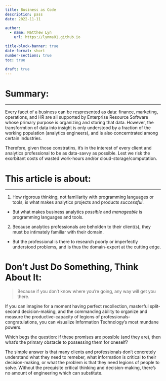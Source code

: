 ```yaml
---
title: Business as Code
description: pass
date: 2022-11-11

author:
  - name: Matthew Lyn
    url: https://lynma01.github.io

title-block-banner: true
date-format: short
number-sections: true
toc: true

draft: true
---
```


# Summary:
___
Every facet of a business can be respresented as data: finance, marketing, operations, and HR are all supported by Enterprise Resource Software whose primary purpose is organizing and storing that data. However, the transformtion of data into insight is only understood by a fraction of the working population (analytics engineers), and is also concerntrated among certain industries.

Therefore, given those constratins, it's in the interest of every client and analytics professional to be as data-savvy as possible. Lest we risk the exorbitant costs of wasted work-hours and/or cloud-storage/computation.  

# This article is about:
___
1. How rigorous thinking, not familiarity with programming languages or tools, is what makes analytics projects and products *successful*.
  - But what makes business analytics *possible* and *manageable* is programming languages and tools. 
2. Because analytics professionals are beholden to their client(s), they must be intimately familiar with their domain.
  - But the professional is there to research poorly or imperfectly understood problems, and is thus the domain-expert at the cutting edge. 

# Don't Just Do Something, Think About It:
> Because if you don't know where you're going, any way will get you there.

If you can imagine for a moment having perfect recollection, masterful split-second decision-making, and the commanding ability to organize and measure the productive-capacity of legions of professionals- congratulations, you can visualize Information Technology's most mundane powers.

Which begs the question: if these promises are possible (and they are), then what's the primary obstacle to possessing them for oneself?

The simple answer is that many clients and professionals don't concretely understand what they need to remeber, what information is critical to their decision-making, or what the problem is that they need legions of people to solve. Without the prequisite critical thinking and decision-making, there's no amount of engineering which can substitute. 

